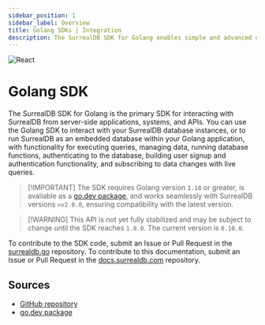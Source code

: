 ```yaml
---
sidebar_position: 1
sidebar_label: Overview
title: Golang SDKs | Integration
description: The SurrealDB SDK for Golang enables simple and advanced querying of a remote or embedded database.
---
```



<div class="flag-title">
  <Image
    alt="React"
    width={42}
    height={42}
    src={{
	light: LightLogo,
	dark: DarkLogo,
}}
  />

  # Golang SDK
</div>

The SurrealDB SDK for Golang is the primary SDK for interacting with SurrealDB from server-side applications, systems, and APIs. You can use the Golang SDK to interact with your SurrealDB database instances, or to run SurrealDB as an embedded database within your Golang application, with functionality for executing queries, managing data, running database functions, authenticating to the database, building user signup and authentication functionality, and subscribing to data changes with live queries.

> \[!IMPORTANT]
> The SDK requires Golang version `1.18` or greater, is available as a [go.dev package](https://pkg.go.dev/github.com/surrealdb/surrealdb.go), and works seamlessly with SurrealDB versions `>v2.0.0`, ensuring compatibility with the latest version.

> \[!WARNING]
> This API is not yet fully stabilized and may be subject to change until the SDK reaches `1.0.0`. The current version is `0.10.0`.

To contribute to the SDK code, submit an Issue or Pull Request in the [surrealdb.go](https://github.com/surrealdb/surrealdb.go) repository. To contribute to this documentation, submit an Issue or Pull Request in the [docs.surrealdb.com](https://github.com/surrealdb/docs.surrealdb.com) repository.

## Sources

- [GitHub repository](https://github.com/surrealdb/surrealdb.go)
- [go.dev package](https://pkg.go.dev/github.com/surrealdb/surrealdb.go)
